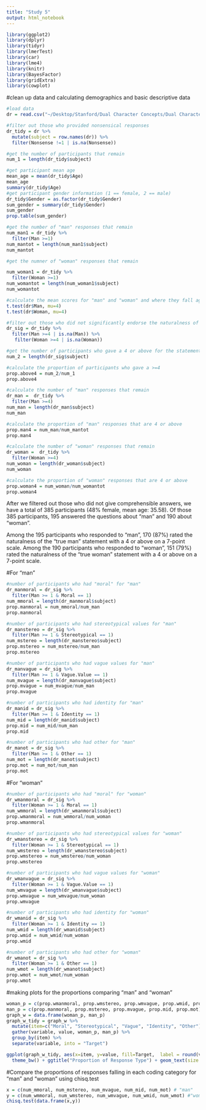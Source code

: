 ```yaml
---
title: "Study 5"
output: html_notebook
---
```


```r
library(ggplot2)
library(dplyr)
library(tidyr)
library(lmerTest)
library(car)
library(lme4)
library(knitr)
library(BayesFactor)
library(gridExtra)
library(cowplot)
```

#clean up data and calculating demographics and basic descriptive data
```r
#load data
dr = read.csv("~/Desktop/Stanford/Dual Character Concepts/Dual Character Concept Data/Study 5.csv")

#filter out those who provided nonsensical responses
dr_tidy = dr %>%
  mutate(subject = row.names(dr)) %>%
  filter(Nonsense !=1 | is.na(Nonsense)) 

#get the number of participants that remain
num_1 = length(dr_tidy$subject)

#get participant mean age
mean_age = mean(dr_tidy$Age)
mean_age
summary(dr_tidy$Age)
#get participant gender information (1 == female, 2 == male)
dr_tidy$Gender = as.factor(dr_tidy$Gender)
sum_gender = summary(dr_tidy$Gender)
sum_gender
prop.table(sum_gender)

#get the number of "man" responses that remain
num_man1 = dr_tidy %>%
  filter(Man >=1) 
num_mantot = length(num_man1$subject)
num_mantot

#get the numner of "woman" responses that remain

num_woman1 = dr_tidy %>%
  filter(Woman >=1) 
num_womantot = length(num_woman1$subject)
num_womantot

#calculate the mean scores for "man" and "woman" and where they fall against the mid-point of the scale
t.test(dr$Man, mu=4)
t.test(dr$Woman, mu=4)

#filter out those who did not significantly endorse the naturalness of the statements
dr_sig = dr_tidy %>%
  filter(Man >=4 | is.na(Man)) %>%
   filter(Woman >=4 | is.na(Woman))

#get the number of participants who gave a 4 or above for the statements
num_2 = length(dr_sig$subject)

#calculate the proportion of participants who gave a >=4
prop.above4 = num_2/num_1
prop.above4

#calculate the number of "man" responses that remain
dr_man =  dr_tidy %>%
  filter(Man >=4)
num_man = length(dr_man$subject)
num_man

#calculate the proportion of "man" responses that are 4 or above
prop.man4 = num_man/num_mantot
prop.man4

#calculate the number of "woman" responses that remain
dr_woman =  dr_tidy %>%
  filter(Woman >=4)
num_woman = length(dr_woman$subject)
num_woman

#calculate the proportion of "woman" responses that are 4 or above
prop.woman4 = num_woman/num_womantot
prop.woman4
```

After we filtered out those who did not give comprehensible answers, we have a total of 385 participants (48% female, mean age: 35.58). Of those 385 participants, 195 answered the questions about "man" and 190 about "woman".

Among the 195 participants who responded to "man", 170 (87%) rated the naturalness of the "true man" statement with a 4 or above on a 7-point scale. Among the 190 participants who responded to "woman", 151 (79%) rated the naturalness of the "true woman" statement with a 4 or above on a 7-point scale. 

#For "man"
```r
#number of participants who had "moral" for "man"
dr_manmoral = dr_sig %>%
  filter(Man >= 1 & Moral == 1)
num_mmoral = length(dr_manmoral$subject)
prop.manmoral = num_mmoral/num_man
prop.manmoral

#number of participants who had stereotypical values for "man"
dr_manstereo = dr_sig %>%
  filter(Man >= 1 & Stereotypical == 1)
num_mstereo = length(dr_manstereo$subject)
prop.mstereo = num_mstereo/num_man
prop.mstereo

#number of participants who had vague values for "man"
dr_manvague = dr_sig %>%
  filter(Man >= 1 & Vague.Value == 1)
num_mvague = length(dr_manvague$subject)
prop.mvague = num_mvague/num_man
prop.mvague

#number of participants who had identity for "man"
dr_manid = dr_sig %>%
  filter(Man >= 1 & Identity == 1)
num_mid = length(dr_manid$subject)
prop.mid = num_mid/num_man
prop.mid

#number of participants who had other for "man"
dr_manot = dr_sig %>%
  filter(Man >= 1 & Other == 1)
num_mot = length(dr_manot$subject)
prop.mot = num_mot/num_man
prop.mot
```

#For "woman"
```r
#number of participants who had "moral" for "woman"
dr_wmanmoral = dr_sig %>%
  filter(Woman >= 1 & Moral == 1)
num_wmmoral = length(dr_wmanmoral$subject)
prop.wmanmoral = num_wmmoral/num_woman
prop.wmanmoral

#number of participants who had stereotypical values for "woman"
dr_wmanstereo = dr_sig %>%
  filter(Woman >= 1 & Stereotypical == 1)
num_wmstereo = length(dr_wmanstereo$subject)
prop.wmstereo = num_wmstereo/num_woman
prop.wmstereo

#number of participants who had vague values for "woman"
dr_wmanvague = dr_sig %>%
  filter(Woman >= 1 & Vague.Value == 1)
num_wmvague = length(dr_wmanvague$subject)
prop.wmvague = num_wmvague/num_woman
prop.wmvague

#number of participants who had identity for "woman"
dr_wmanid = dr_sig %>%
  filter(Woman >= 1 & Identity == 1)
num_wmid = length(dr_wmanid$subject)
prop.wmid = num_wmid/num_woman
prop.wmid

#number of participants who had other for "woman"
dr_wmanot = dr_sig %>%
  filter(Woman >= 1 & Other == 1)
num_wmot = length(dr_wmanot$subject)
prop.wmot = num_wmot/num_woman
prop.wmot
```

#making plots for the proportions comparing "man" and "woman"
```r
woman_p = c(prop.wmanmoral, prop.wmstereo, prop.wmvague, prop.wmid, prop.wmot)
man_p = c(prop.manmoral, prop.mstereo, prop.mvague, prop.mid, prop.mot)
graph_w = data.frame(woman_p, man_p)
graph_w_tidy = graph_w %>%
  mutate(item=c("Moral", "Stereotypical", "Vague", "Identity", "Other")) %>%
  gather(variable, value, woman_p, man_p) %>%
  group_by(item) %>%
  separate(variable, into = "Target")

ggplot(graph_w_tidy, aes(x=item, y=value, fill=Target,  label = round(value, digits=2))) + geom_bar(position="dodge", stat="identity", color="gray40") + scale_fill_manual(values=c("skyblue2", "pink"), labels = c("Man", "Woman")) + scale_x_discrete(limits = c("Moral", "Stereotypical", "Vague", "Identity", "Other")) +
  theme_bw() + ggtitle("Proportion of Response Type") + geom_text(size = 3, position = position_dodge(width=.9), vjust=5) 
```

#Compare the proportions of responses falling in each coding category for "man" and "woman" using chisq.test
```r
x = c(num_mmoral, num_mstereo, num_mvague, num_mid, num_mot) # "man"
y = c(num_wmmoral, num_wmstereo, num_wmvague, num_wmid, num_wmot) #"woman"
chisq.test(data.frame(x,y))
```
